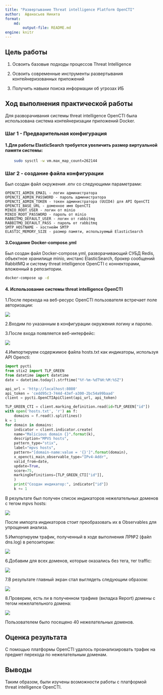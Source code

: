 ```yaml
---
title: "Развертывание Threat intelligence Platform OpenCTI"
author:  Афанасьев Никита
format: 
    md:
        output-file: README.md
engine: knitr
---
```

## Цель работы
1. Освоить базовые подходы процессов Threat Intelligence

2. Освоить современные инструменты развертывания контейнеризованных приложений

3. Получить навыки поиска информации об угрозах ИБ

## Ход выполнения практической работы


Для разворачивания системы threat intelligence OpenCTI была
использована система контейнеризации приложений Docker.

### Шаг 1 - Предварительная конфигурация

#### 1.Для работы ElasticSearch требуется увеличить размер виртуальной памяти системы:
```bash
    sudo sysctl -w vm.max_map_count=262144
```
### Шаг 2 - создание файла конфигурации
Был создан файл окружения .env со следующими параметрами:
```
OPENCTI_ADMIN_EMAIL - логин администратора
OPENCTI_ADMIN_PASSWORD - пароль администратора
OPENCTI_ADMIN_TOKEN - токен администратора (UUID4) для API OpenCTI
OPENCTI_BASE_URL - доменное имя OpenCTI
MINIO_ROOT_USER - логин от minio
MINIO_ROOT_PASSWORD - пароль от minio
RABBITMQ_DEFAULT_USER - логин от rabbitmq
RABBITMQ_DEFAULT_PASS - пароль от rabbitmq
SMTP_HOSTNAME - хостнейм SMTP
ELASTIC_MEMORY_SIZE - размер памяти, используемый ElasticSearch
```
#### 3.Создание Docker-compose.yml
Был создан файл Docker-compose.yml, разворачивающий СУБД Redis, объектное хранилище minio, инстанс ElasticSearch, брокер сообщений RabbitMQ и систему threat intelligence OpenCTI с коннекторами, вложенный в репозитории.

```bash
docker-compose up -d
```

#### 4. Использование системы threat intelligence OpenCTI

1.После перехода на веб-ресурс OpenCTI пользователя встречает поле авторизации:

![](./media/1.png)

2.Входим по указанным в конфигурации окружения логину и паролю.

3.После входа появляется веб-интерфейс:

![](./media/2.png)

4.Импортируем содержимое файла hosts.txt как индикаторы, используя API Opencti:
```python
import pycti
from stix2 import TLP_GREEN
from datetime import datetime
date = datetime.today().strftime("%Y-%m-%dT%H:%M:%SZ")

api_url = 'http://localhost:8080'
api_token = 'cedd95c3-744d-43ef-a300-2bc54a99baad'
client = pycti.OpenCTIApiClient(api_url, api_token)

TLP_GREEN_CTI = client.marking_definition.read(id=TLP_GREEN["id"])
with open('hosts.txt', 'r') as f:
    domains = f.read().splitlines()
k = 1
for domain in domains:
    indicator = client.indicator.create(
    name="Malicious domain {}".format(k),
    description="MPVS hosts",
    pattern_type="stix",
    label="mpvs hosts",
    pattern="[domain-name:value = '{}']".format(domain),
    x_opencti_main_observable_type="IPv4-Addr",
    valid_from=date,
    update=True,
    score=75,
    markingDefinitions=[TLP_GREEN_CTI["id"]],
    )
    print("Создан индикатор:", indicator["id"])
    k += 1
```

В результате был получен список индикаторов нежелательных доменов с тегом mpvs hosts:

![](./media/3.png)

После импорта индикаторов стоит преобразовать их в Observables для упрощения анализа.

5.Импортируем трафик, полученный в ходе выполнения ЛР№2 (файл dns.log) в репозитории:

![](./media/4.png)

6.Добавим для всех доменов, которые оказались без тега, тег traffic:

![](./media/5.png)

7.В результате главный экран стал выглядеть следующим образом:

![](./media/6.png)

8.Проверим, есть ли в полученном трафике (вкладка Report) домены с тегом нежелательного домена:

![](./media/7.png)

Пользователем было посещено 40 нежелательных доменов.

## Оценка результата

С помощью платформы OpenCTI удалось проанализировать трафик на предмет перехода по нежелательным доменам.

## Выводы

Таким образом, были изучены возможности работы с платформой threat intelligence OpenCTI.